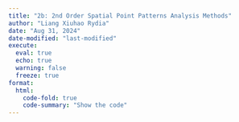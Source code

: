 ```yaml
---
title: "2b: 2nd Order Spatial Point Patterns Analysis Methods"
author: "Liang Xiuhao Rydia"
date: "Aug 31, 2024"
date-modified: "last-modified"
execute:
  eval: true
  echo: true
  warning: false
  freeze: true
format: 
  html:
    code-fold: true
    code-summary: "Show the code"
---
```

